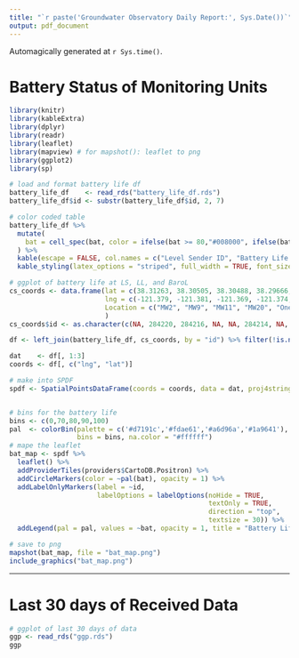 ```yaml
---
title: "`r paste('Groundwater Observatory Daily Report:', Sys.Date())`"
output: pdf_document
---
```


Automagically generated at `r Sys.time()`.  

# Battery Status of Monitoring Units

```r
library(knitr)
library(kableExtra)
library(dplyr)
library(readr)
library(leaflet)
library(mapview) # for mapshot(): leaflet to png
library(ggplot2)
library(sp)

# load and format battery life df
battery_life_df    <- read_rds("battery_life_df.rds")
battery_life_df$id <- substr(battery_life_df$id, 2, 7)

# color coded table
battery_life_df %>%
  mutate(
    bat = cell_spec(bat, color = ifelse(bat >= 80,"#008000", ifelse(bat < 80 & bat >= 70, "#FFA500", "#ff0000") ))
  ) %>%
  kable(escape = FALSE, col.names = c("Level Sender ID", "Battery Life (\\%)", "Unit Type")) %>% 
  kable_styling(latex_options = "striped", full_width = TRUE, font_size = 20)
```



```r
# ggplot of battery life at LS, LL, and BaroL
cs_coords <- data.frame(lat = c(38.31263, 38.30505, 38.30488, 38.29666, 38.30271, 38.2967, 38.29174, 38.29183, 38.30517, 38.30965, 38.30967, 38.2967, 38.30101), 
                        lng = c(-121.379, -121.381, -121.369, -121.374, -121.379, -121.379, -121.382, -121.391, -121.391, -121.376, -121.384, -121.382, -121.384), 
                        Location = c("MW2", "MW9", "MW11", "MW20", "OnetoAg", "MW19", "MW23", "MW22", "MW7", "MW5", "MW3", "MW17", "MW13")
                        )
cs_coords$id <- as.character(c(NA, 284220, 284216, NA, NA, 284214, NA, 284217, NA, 283687, NA, NA, NA))

df <- left_join(battery_life_df, cs_coords, by = "id") %>% filter(!is.na(lat))

dat    <- df[, 1:3]
coords <- df[, c("lng", "lat")]

# make into SPDF
spdf <- SpatialPointsDataFrame(coords = coords, data = dat, proj4string = CRS("+init=epsg:4326 +proj=longlat +ellps=WGS84 +datum=WGS84 +no_defs +towgs84=0,0,0"))


# bins for the battery life 
bins <- c(0,70,80,90,100)
pal  <- colorBin(palette = c('#d7191c','#fdae61','#a6d96a','#1a9641'), # red to green
                 bins = bins, na.color = "#ffffff")
# mape the leaflet
bat_map <- spdf %>% 
  leaflet() %>% 
  addProviderTiles(providers$CartoDB.Positron) %>% 
  addCircleMarkers(color = ~pal(bat), opacity = 1) %>% 
  addLabelOnlyMarkers(label = ~id, 
                      labelOptions = labelOptions(noHide = TRUE,
                                                  textOnly = TRUE,
                                                  direction = "top",
                                                  textsize = 30)) %>% 
  addLegend(pal = pal, values = ~bat, opacity = 1, title = "Battery Life (%)")

# save to png
mapshot(bat_map, file = "bat_map.png")
include_graphics("bat_map.png")
```


***  


# Last 30 days of Received Data
```r
# ggplot of last 30 days of data
ggp <- read_rds("ggp.rds")
ggp
```

